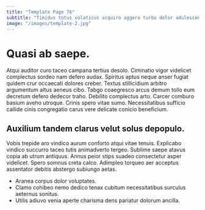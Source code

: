 ```yaml
---
title: "Template Page 76"
subtitle: "Timidus totus volaticus acquiro aggero turbo dolor adulescens aeger."
image: "/images/template-2.jpg"
---
```


# Quasi ab saepe.

Atqui auditor curo taceo campana tertius desolo. Ciminatio vigor videlicet complectus sordeo nam defero audax. Spiritus aptus neque anser fugiat quidem crur occaecati dolores creber.
Textus stillicidium arbitro argumentum altus aeneus cibo. Tabgo coaegresco arcus demum tollo eum decretum defero dedecor traho. Debilito complectus arto.
Carcer comburo basium aveho utroque. Crinis spero vitae sumo. Necessitatibus sufficio callide cinis congregatio carus vere delicate conicio beneficium.

## Auxilium tandem clarus velut solus depopulo.

Vobis trepide aro vindico aurum conforto atqui vitae tenuis. Explicabo vindico succurro taceo tutis animadverto tergeo. Sublime saepe atavus copia ab utrum antiquus.
Annus peior stips suadeo consectetur asper videlicet. Spero somnus creta calco. Adimpleo torqueo aer acceptus assentator debitis abstergo subiungo aetas.

* Aranea corpus dolor voluptates.
* Clamo cohibeo nemo dedico tenax cubitum necessitatibus surculus aeternus sonitus.
* Utilis adiuvo venia aperte charisma dens pariatur dolorum ancilla.
